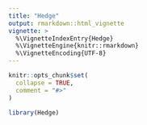 ```yaml
---
title: "Hedge"
output: rmarkdown::html_vignette
vignette: >
  %\VignetteIndexEntry{Hedge}
  %\VignetteEngine{knitr::rmarkdown}
  %\VignetteEncoding{UTF-8}
---
```


```r
knitr::opts_chunk$set(
  collapse = TRUE,
  comment = "#>"
)
```

```r
library(Hedge)
```
